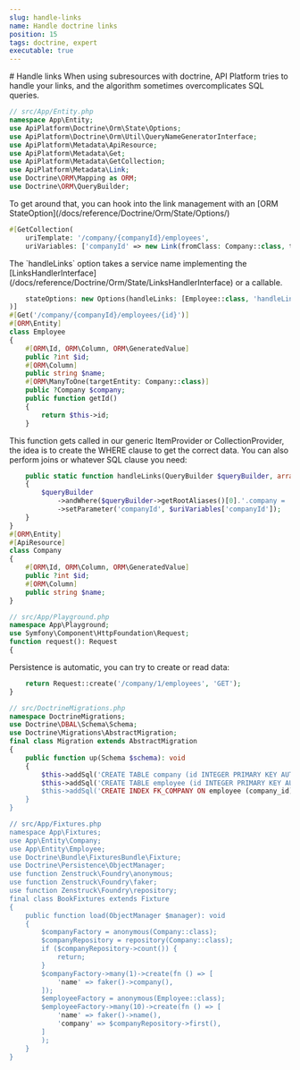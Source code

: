 ```yaml
---
slug: handle-links
name: Handle doctrine links
position: 15
tags: doctrine, expert
executable: true
---
```

<SectionGuide id="section-0">
# Handle links
When using subresources with doctrine, API Platform tries to handle your links,
and the algorithm sometimes overcomplicates SQL queries.

```php
// src/App/Entity.php
namespace App\Entity;
use ApiPlatform\Doctrine\Orm\State\Options;
use ApiPlatform\Doctrine\Orm\Util\QueryNameGeneratorInterface;
use ApiPlatform\Metadata\ApiResource;
use ApiPlatform\Metadata\Get;
use ApiPlatform\Metadata\GetCollection;
use ApiPlatform\Metadata\Link;
use Doctrine\ORM\Mapping as ORM;
use Doctrine\ORM\QueryBuilder;

```
</SectionGuide>
<SectionGuide id="section-1">
To get around that, you can hook into the link management with an [ORM StateOption](/docs/reference/Doctrine/Orm/State/Options/)

```php
#[GetCollection(
    uriTemplate: '/company/{companyId}/employees',
    uriVariables: ['companyId' => new Link(fromClass: Company::class, toProperty: 'company')],

```
</SectionGuide>
<SectionGuide id="section-2">
The `handleLinks` option takes a service name implementing the [LinksHandlerInterface](/docs/reference/Doctrine/Orm/State/LinksHandlerInterface) or a callable.

```php
    stateOptions: new Options(handleLinks: [Employee::class, 'handleLinks'])
)]
#[Get('/company/{companyId}/employees/{id}')]
#[ORM\Entity]
class Employee
{
    #[ORM\Id, ORM\Column, ORM\GeneratedValue]
    public ?int $id;
    #[ORM\Column]
    public string $name;
    #[ORM\ManyToOne(targetEntity: Company::class)]
    public ?Company $company;
    public function getId()
    {
        return $this->id;
    }

```
</SectionGuide>
<SectionGuide id="section-3">
This function gets called in our generic ItemProvider or CollectionProvider, the idea is to create the WHERE clause
to get the correct data. You can also perform joins or whatever SQL clause you need:

```php
    public static function handleLinks(QueryBuilder $queryBuilder, array $uriVariables, QueryNameGeneratorInterface $queryNameGenerator, array $context): void
    {
        $queryBuilder
            ->andWhere($queryBuilder->getRootAliases()[0].'.company = :companyId')
            ->setParameter('companyId', $uriVariables['companyId']);
    }
}
#[ORM\Entity]
#[ApiResource]
class Company
{
    #[ORM\Id, ORM\Column, ORM\GeneratedValue]
    public ?int $id;
    #[ORM\Column]
    public string $name;
}

// src/App/Playground.php
namespace App\Playground;
use Symfony\Component\HttpFoundation\Request;
function request(): Request
{

```
</SectionGuide>
<SectionGuide id="section-4">
Persistence is automatic, you can try to create or read data:

```php
    return Request::create('/company/1/employees', 'GET');
}

// src/DoctrineMigrations.php
namespace DoctrineMigrations;
use Doctrine\DBAL\Schema\Schema;
use Doctrine\Migrations\AbstractMigration;
final class Migration extends AbstractMigration
{
    public function up(Schema $schema): void
    {
        $this->addSql('CREATE TABLE company (id INTEGER PRIMARY KEY AUTOINCREMENT NOT NULL, name VARCHAR(255) NOT NULL);');
        $this->addSql('CREATE TABLE employee (id INTEGER PRIMARY KEY AUTOINCREMENT NOT NULL, company_id INTEGER DEFAULT NULL, name VARCHAR(255) NOT NULL, CONSTRAINT FK_COMPANY FOREIGN KEY (company_id) REFERENCES company (id) NOT DEFERRABLE INITIALLY IMMEDIATE);
        $this->addSql('CREATE INDEX FK_COMPANY ON employee (company_id)');
    }
}

// src/App/Fixtures.php
namespace App\Fixtures;
use App\Entity\Company;
use App\Entity\Employee;
use Doctrine\Bundle\FixturesBundle\Fixture;
use Doctrine\Persistence\ObjectManager;
use function Zenstruck\Foundry\anonymous;
use function Zenstruck\Foundry\faker;
use function Zenstruck\Foundry\repository;
final class BookFixtures extends Fixture
{
    public function load(ObjectManager $manager): void
    {
        $companyFactory = anonymous(Company::class);
        $companyRepository = repository(Company::class);
        if ($companyRepository->count()) {
            return;
        }
        $companyFactory->many(1)->create(fn () => [
            'name' => faker()->company(),
        ]);
        $employeeFactory = anonymous(Employee::class);
        $employeeFactory->many(10)->create(fn () => [
            'name' => faker()->name(),
            'company' => $companyRepository->first(),
        ]
        );
    }
}

```
</SectionGuide>
